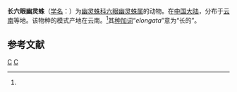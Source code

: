 {{Speciesbox
| taxon = Spermophora elongata
| authority = Yin et Wang, 1981<ref name='id12851'>{{cite web| url =http://www.bioinfo.cn/db05/BjdwSpecies.php?action=view&id=12851| title =长六眼幽灵蛛| work =《中国动物物种编目数据库》| publisher =中国科学院微生物研究所| author =中国科学院动物研究所| accessdate =2009-04-28| deadurl =yes| archiveurl =https://web.archive.org/web/20160305034728/http://www.bioinfo.cn/db05/BjdwSpecies.php?action=view&id=12851| archivedate =2016-03-05}}</ref>
}}

'''长六眼幽灵蛛'''（[[学名|学名]]：{{lang|la|''Spermophora elongata''}}）为[[幽灵蛛科|幽灵蛛科]][[六眼幽灵蛛属|六眼幽灵蛛属]]的动物。在[[中国大陆|中国大陆]]，分布于[[云南|云南]]等地。该物种的模式产地在云南。<ref name='id12851'/>其[[种加词|种加词]]“''elongata''”意为“长的”。

== 参考文献 ==
{{reflist}}

{{taxonbar}}
[[Category:_1981年描述的动物|C]]
[[Category:六眼幽灵蛛属|C]]